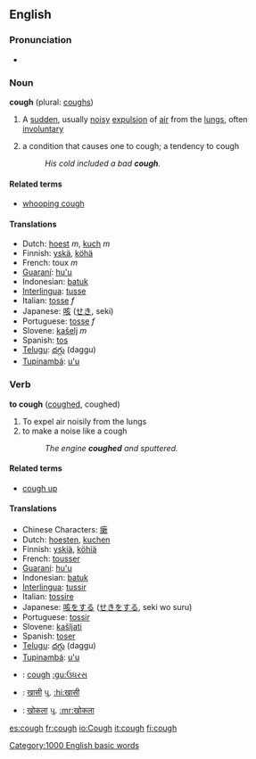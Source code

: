 {{rfc}}
==English==
===Pronunciation===
*{{audio|en-us-cough.ogg|Audio (US)}}

===Noun===
'''cough''' (plural: [[coughs]])
# {{symptom}} A [[sudden]], usually [[noisy]] [[expulsion]] of [[air]] from the [[lungs]], often [[involuntary]]
#a condition that causes one to cough; a tendency to cough
#:''His cold included a bad '''cough'''.''

====Related terms====
*[[whooping cough]]

====Translations====
*Dutch: [[hoest]] ''m'', [[kuch]] ''m''
*Finnish: [[yskä]], [[köhä]]
*French: toux ''m''
*[[Guaraní]]: [[hu'u]]
*Indonesian: [[batuk]]
*[[Interlingua]]: [[tusse]]
*Italian: [[tosse]] ''f''
*Japanese: [[咳]] ([[せき]], seki)
*Portuguese: [[tosse]] ''f''
*Slovene: [[kašelj]] ''m''
*Spanish: [[tos]]
*[[Telugu]]: [[దగ్గు]] (daggu)
*[[Tupinambá]]: [[u'u]]

===Verb===
'''to cough''' ([[coughed]], coughed)
#To expel air noisily from the lungs
#to make a noise like a cough
#:''The engine '''coughed''' and sputtered.''

====Related terms====
*[[cough up]]

====Translations====
*Chinese Characters: [[瘶]]
*Dutch: [[hoesten]], [[kuchen]]
*Finnish: [[yskiä]], [[köhiä]]
*French: [[tousser]]
*[[Guaraní]]: [[hu'u]]
*Indonesian: [[batuk]]
*[[Interlingua]]: [[tussir]]
*Italian: [[tossire]]
*Japanese: [[咳]]をする ([[せき]]をする, seki wo suru)
*Portuguese: [[tossir]]
*Slovene: [[kašljati]]
*Spanish: [[toser]]
*[[Telugu]]: [[దగ్గు]] (daggu)
*[[Tupinambá]]: [[u'u]]
*{{gu}} : [[cough]] [[:gu:ઉધરસ]]
*{{hi}} : [[खासी]] પુ. [[:hi:खासी]]
*{{mr}} : [[खोकला]] પુ. [[:mr:खोकला]]

[[Category:1000 English basic words]]

[[es:cough]]
[[fr:cough]]
[[io:Cough]]
[[it:cough]]
[[fi:cough]]